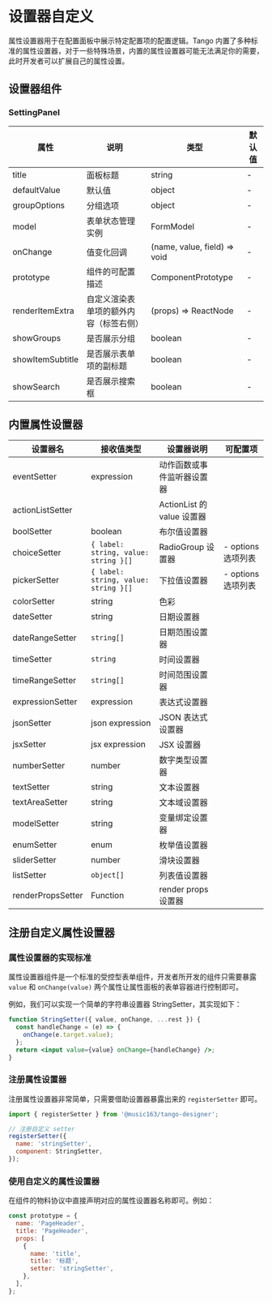 # 设置器自定义

属性设置器用于在配置面板中展示特定配置项的配置逻辑。Tango 内置了多种标准的属性设置器，对于一些特殊场景，内置的属性设置器可能无法满足你的需要，此时开发者可以扩展自己的属性设置。

## 设置器组件

### SettingPanel

| 属性             | 说明                                   | 类型                         | 默认值 |
| ---------------- | -------------------------------------- | ---------------------------- | ------ |
| title            | 面板标题                               | string                       | -      |
| defaultValue     | 默认值                                 | object                       | -      |
| groupOptions     | 分组选项                               | object                       | -      |
| model            | 表单状态管理实例                       | FormModel                    | -      |
| onChange         | 值变化回调                             | (name, value, field) => void | -      |
| prototype        | 组件的可配置描述                       | ComponentPrototype           | -      |
| renderItemExtra  | 自定义渲染表单项的额外内容（标签右侧） | (props) => ReactNode         | -      |
| showGroups       | 是否展示分组                           | boolean                      | -      |
| showItemSubtitle | 是否展示表单项的副标题                 | boolean                      | -      |
| showSearch       | 是否展示搜索框                         | boolean                      | -      |

## 内置属性设置器

| 设置器名          | 接收值类型                           | 设置器说明                 | 可配置项           |
| ----------------- | ------------------------------------ | -------------------------- | ------------------ |
| eventSetter       | expression                           | 动作函数或事件监听器设置器 |                    |
| actionListSetter  |                                      | ActionList 的 value 设置器 |                    |
| boolSetter        | boolean                              | 布尔值设置器               |                    |
| choiceSetter      | `{ label: string, value: string }[]` | RadioGroup 设置器          | - options 选项列表 |
| pickerSetter      | `{ label: string, value: string }[]` | 下拉值设置器               | - options 选项列表 |
| colorSetter       | string                               | 色彩                       |                    |
| dateSetter        | string                               | 日期设置器                 |                    |
| dateRangeSetter   | `string[]`                           | 日期范围设置器             |                    |
| timeSetter        | `string`                             | 时间设置器                 |                    |
| timeRangeSetter   | `string[]`                           | 时间范围设置器             |                    |
| expressionSetter  | expression                           | 表达式设置器               |                    |
| jsonSetter        | json expression                      | JSON 表达式设置器          |                    |
| jsxSetter         | jsx expression                       | JSX 设置器                 |                    |
| numberSetter      | number                               | 数字类型设置器             |                    |
| textSetter        | string                               | 文本设置器                 |                    |
| textAreaSetter    | string                               | 文本域设置器               |                    |
| modelSetter       | string                               | 变量绑定设置器             |                    |
| enumSetter        | enum                                 | 枚举值设置器               |                    |
| sliderSetter      | number                               | 滑块设置器                 |                    |
| listSetter        | `object[]`                           | 列表值设置器               |                    |
| renderPropsSetter | Function                             | render props 设置器        |                    |

## 注册自定义属性设置器

### 属性设置器的实现标准

属性设置器组件是一个标准的受控型表单组件，开发者所开发的组件只需要暴露 `value` 和 `onChange(value)` 两个属性让属性面板的表单容器进行控制即可。

例如，我们可以实现一个简单的字符串设置器 StringSetter，其实现如下：

```jsx
function StringSetter({ value, onChange, ...rest }) {
  const handleChange = (e) => {
    onChange(e.target.value);
  };
  return <input value={value} onChange={handleChange} />;
}
```

### 注册属性设置器

注册属性设置器非常简单，只需要借助设置器暴露出来的 `registerSetter` 即可。

```jsx
import { registerSetter } from '@music163/tango-designer';

// 注册自定义 setter
registerSetter({
  name: 'stringSetter',
  component: StringSetter,
});
```

### 使用自定义的属性设置器

在组件的物料协议中直接声明对应的属性设置器名称即可。例如：

```jsx
const prototype = {
  name: 'PageHeader',
  title: 'PageHeader',
  props: [
    {
      name: 'title',
      title: '标题',
      setter: 'stringSetter',
    },
  ],
};
```
